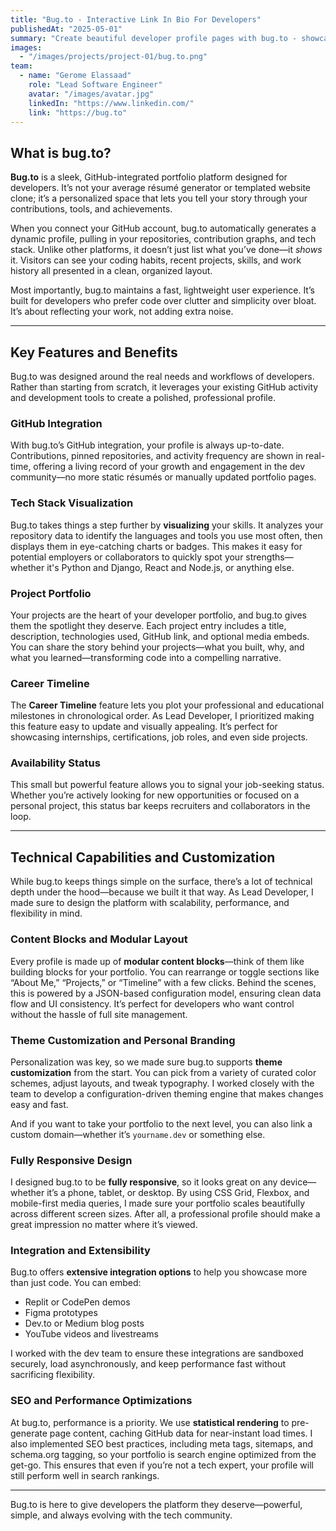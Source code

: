 ```yaml
---
title: "Bug.to - Interactive Link In Bio For Developers"
publishedAt: "2025-05-01"
summary: "Create beautiful developer profile pages with bug.to - showcase your GitHub contributions, tech stack, projects, and more in minutes."
images:
  - "/images/projects/project-01/bug.to.png"
team:
  - name: "Gerome Elassaad"
    role: "Lead Software Engineer"
    avatar: "/images/avatar.jpg"
    linkedIn: "https://www.linkedin.com/"
    link: "https://bug.to"
---
```


## What is bug.to?

**Bug.to** is a sleek, GitHub-integrated portfolio platform designed for developers. It’s not your average résumé generator or templated website clone; it’s a personalized space that lets you tell your story through your contributions, tools, and achievements.

When you connect your GitHub account, bug.to automatically generates a dynamic profile, pulling in your repositories, contribution graphs, and tech stack. Unlike other platforms, it doesn’t just list what you’ve done—it *shows* it. Visitors can see your coding habits, recent projects, skills, and work history all presented in a clean, organized layout.

Most importantly, bug.to maintains a fast, lightweight user experience. It’s built for developers who prefer code over clutter and simplicity over bloat. It’s about reflecting your work, not adding extra noise.

---

## Key Features and Benefits

Bug.to was designed around the real needs and workflows of developers. Rather than starting from scratch, it leverages your existing GitHub activity and development tools to create a polished, professional profile.

### GitHub Integration

With bug.to’s GitHub integration, your profile is always up-to-date. Contributions, pinned repositories, and activity frequency are shown in real-time, offering a living record of your growth and engagement in the dev community—no more static résumés or manually updated portfolio pages.

### Tech Stack Visualization

Bug.to takes things a step further by **visualizing** your skills. It analyzes your repository data to identify the languages and tools you use most often, then displays them in eye-catching charts or badges. This makes it easy for potential employers or collaborators to quickly spot your strengths—whether it's Python and Django, React and Node.js, or anything else.

### Project Portfolio

Your projects are the heart of your developer portfolio, and bug.to gives them the spotlight they deserve. Each project entry includes a title, description, technologies used, GitHub link, and optional media embeds. You can share the story behind your projects—what you built, why, and what you learned—transforming code into a compelling narrative.

### Career Timeline

The **Career Timeline** feature lets you plot your professional and educational milestones in chronological order. As Lead Developer, I prioritized making this feature easy to update and visually appealing. It’s perfect for showcasing internships, certifications, job roles, and even side projects.

### Availability Status

This small but powerful feature allows you to signal your job-seeking status. Whether you’re actively looking for new opportunities or focused on a personal project, this status bar keeps recruiters and collaborators in the loop.

---

## Technical Capabilities and Customization

While bug.to keeps things simple on the surface, there’s a lot of technical depth under the hood—because we built it that way. As Lead Developer, I made sure to design the platform with scalability, performance, and flexibility in mind.

### Content Blocks and Modular Layout

Every profile is made up of **modular content blocks**—think of them like building blocks for your portfolio. You can rearrange or toggle sections like “About Me,” “Projects,” or “Timeline” with a few clicks. Behind the scenes, this is powered by a JSON-based configuration model, ensuring clean data flow and UI consistency. It’s perfect for developers who want control without the hassle of full site management.

### Theme Customization and Personal Branding

Personalization was key, so we made sure bug.to supports **theme customization** from the start. You can pick from a variety of curated color schemes, adjust layouts, and tweak typography. I worked closely with the team to develop a configuration-driven theming engine that makes changes easy and fast.

And if you want to take your portfolio to the next level, you can also link a custom domain—whether it’s `yourname.dev` or something else.

### Fully Responsive Design

I designed bug.to to be **fully responsive**, so it looks great on any device—whether it’s a phone, tablet, or desktop. By using CSS Grid, Flexbox, and mobile-first media queries, I made sure your portfolio scales beautifully across different screen sizes. After all, a professional profile should make a great impression no matter where it’s viewed.

### Integration and Extensibility

Bug.to offers **extensive integration options** to help you showcase more than just code. You can embed:
- Replit or CodePen demos
- Figma prototypes
- Dev.to or Medium blog posts
- YouTube videos and livestreams

I worked with the dev team to ensure these integrations are sandboxed securely, load asynchronously, and keep performance fast without sacrificing flexibility.

### SEO and Performance Optimizations

At bug.to, performance is a priority. We use **statistical rendering** to pre-generate page content, caching GitHub data for near-instant load times. I also implemented SEO best practices, including meta tags, sitemaps, and schema.org tagging, so your portfolio is search engine optimized from the get-go. This ensures that even if you’re not a tech expert, your profile will still perform well in search rankings.

---

Bug.to is here to give developers the platform they deserve—powerful, simple, and always evolving with the tech community.